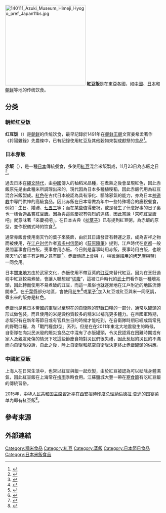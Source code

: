 [[File:140111_Azuki_Museum_Himeji_Hyogo_pref_Japan11bs.jpg|260px]]
'''紅豆飯'''是在東亞各國，如[[中國|中國]]、[[日本|日本]]和[[朝鮮_(地區)|朝鲜]]等地的传统饮食。

== 分类 ==

=== 朝鲜红豆饭 ===
'''红豆饭'''（{{朝|諺=팥밥|羅=patbap}}）是[[朝鮮_(地區)|朝鲜]]的传统饮食，最早記錄於1491年在[[朝鲜王朝|朝鲜王朝]]文官姜希孟著作《衿陽雜錄》先農條中，已有記錄使用紅豆及其他穀物來製成獻祭的食品<ref>{{cite web|script-title=ko:팥밥|url=http://encykorea.aks.ac.kr/Contents/Item/E0059789|accessdate=2019-04-02|website=韓國民族文化大百科事典|publisher=韓國學中央研究院|language=ko|archive-date=2019-04-02|archive-url=https://web.archive.org/web/20190402113607/http://encykorea.aks.ac.kr/Contents/Item/E0059789|dead-url=no}}</ref>。

=== 日本赤飯 ===
'''赤飯'''（{{jpn|j=赤飯|hg=せきはん|rm=sekihan|f=t}}），是一種[[日本|日本]]傳統餐食，多使用[[紅豆|紅豆]]混合米飯製成，11月23日為赤飯之日<ref>{{cite web|script-title=ja:お赤飯の日に制定！|url=http://www.zenbeihan.com/topics/101102.html|date=2010-11-08|publisher=全国米穀販賣事業共濟協同組合|language=ja|dead-url=yes|access-date=2019-04-02|archive-url=https://web.archive.org/web/20160502202706/http://www.zenbeihan.com/topics/101102.html|archive-date=2016-05-02}}</ref>。

過去日本在[[繩文時代|繩文時代]]，由[[中國|中國]]傳入的秈稻米品種，在煮熟之後會呈現紅色，因此赤飯原先是由此種米所調理出來的，現代因為日本多種植粳稻，因此赤飯代用為紅豆混合米飯製成。[[紅色|紅色]]在古代日本被認為具有淨化、驅除邪氣的能力，亦為日本[[神道教|神道教]]中專門供神的高級食品，因此赤飯在日本常做為年中一些特殊場合的慶祝餐食，例如：生日、婚禮、[[七五三|七五三]]等；而在某些值得慶祝，或是發生了什麼好事的日子裏也一樣合適品嘗紅豆飯。因為與這些慶祝有強烈的連結，因此當說「來吃紅豆飯吧」就意味著「來慶祝吧」。在日本古典《[[枕草子|枕草子]]》已有提到紅豆粥，為赤飯的原型，並作祝儀式時的饮食<ref>{{cite web|script-title=ja:お赤飯の歴史|url=http://www.osekihan.jp/history.html#history1|accessdate=2019-04-02|publisher=赤飯文化啓發協会|language=ja|archive-date=2021-11-10|archive-url=https://web.archive.org/web/20211110120432/http://www.osekihan.jp/history.html#history1|dead-url=no}}</ref>。

通常赤飯會使用南天竹的葉子來裝飾，由於其日語發音有轉運之意，成為吉祥之物而被使用，在[[江户时代|江户时代]]作者[[喜多村信節|喜多村信節]]的《[[荻原隨筆|荻原隨筆]]》提到，江戶時代在[[京都|京都]]一般民間喜事會用白飯，喪事會用赤飯。今日則是喜事時用赤飯，喪事時用白飯，也跟南天竹的葉子有逆轉之意有關<ref>{{cite web|script-title=ja:赤飯の上に載っている葉は何か？また、それに意味はあるのか？|url=http://crd.ndl.go.jp/reference/modules/d3ndlcrdentry/index.php?page=ref_view&id=1000108342|author=[[濱松市立中央圖書館|濱松市立中央圖書館]]|date=2012-07-08|publisher=國立國會圖書館|language=ja|quote={{lang|ja|元は凶事に「赤飯」、吉事に「白強飯」だったのが、のちに逆転。凶を吉に転じようとした縁起直しからきたという。ゴマと南天の葉を添える。「南天」は「難転」で、つまり難を転じて福とするという意味が込められている。}}|access-date=2019-04-02|archive-date=2019-04-02|archive-url=https://web.archive.org/web/20190402114156/http://crd.ndl.go.jp/reference/modules/d3ndlcrdentry/index.php?page=ref_view&id=1000108342|dead-url=no}}</ref>。赤飯傳統上會與{{Link-ja|芝麻鹽|胡麻塩}}（{{jpn|j=胡麻塩|hg=ごましお|rm=gomashio|f=t|link=no}}，稍微灑綴用的[[芝麻|烤芝麻]]與[[食盐|鹽]]）一同食用。

日本[[關東地方|關東地方]]由於武家文化，赤飯使用不帶豆莢的[[豇豆|豇豆]]來替代紅豆。因为在烹飪過程中紅豆較易煮破，會讓人聯想起“[[切腹|切腹]]”，這被江戶時代的[[武士_(日本)|武士]]們看作是一種壞兆頭，因此轉而使用不易煮破的豇豆，而這一風俗也就逐漸地在江戶附近的地區流傳開來<ref>{{cite web|script-title=ja:関東では赤飯の豆として定着|url=http://www.maff.go.jp/tokai/seisan/shinko/daizu/hyakka/sasage.html|accessdate=2019-04-02|publisher=東海農政局生產部生產振興課豆類振興係|language=ja|quote={{lang|ja|ささげには大粒種と小粒種がありますが、通常ささげといわれるものは小粒種のほうです。関東地方ではあずきに代わって赤飯に用いられます。これはあずきが煮た時に皮が破れやすいため、「腹切れする豆は切腹に通じる」として武士の間で嫌われ、一方、ささげは煮ても皮が破れず、煮くずれしないことに由来します。}}|archive-date=2020-06-06|archive-url=https://web.archive.org/web/20200606143938/https://www.maff.go.jp/tokai/seisan/shinko/daizu/hyakka/sasage.html|dead-url=no}}</ref>。在[[千葉縣|千葉縣]]部分地區，會使用[[花生|花生]]<ref>{{cite web|url=https://www.pref.chiba.lg.jp/ninaite/recipe/furusato/ryouri07.html|script-title=ja:ちばのふるさと料理-落花生おこわ|publisher=千葉縣廳農林水產部担手支援課專門普及指導室|date=2016-07-22|language=ja|access-date=2019-04-02|archive-date=2019-04-02|archive-url=https://web.archive.org/web/20190402114709/https://www.pref.chiba.lg.jp/ninaite/recipe/furusato/ryouri07.html|dead-url=no}}</ref>或[[栗子|栗子]]<ref>{{cite web|url=https://www.pref.chiba.lg.jp/ninaite/recipe/furusato/ryouri14.html|script-title=ja:ちばのふるさと料理-栗おこわ|publisher=千葉縣廳農林水產部担手支援課專門普及指導室|date=2016-07-22|language=ja|access-date=2019-04-02|archive-url=https://web.archive.org/web/20190402084600/https://www.pref.chiba.lg.jp/ninaite/recipe/furusato/ryouri14.html|archive-date=2019-04-02|dead-url=yes}}</ref>加入紅豆或豇豆與米一同烹調，煮出來的飯亦是紅色。

赤飯也是舊日本帝國的軍隊以至現在的自衛隊的野戰口糧的一部分，通常以罐頭的形式做包裝，而且使用的米是澱粉質較多的糯米以補充更多體力。在帝國軍時期，赤飯只有在新年等節日或有官兵生日的時候才能吃到，在自衛隊時期已經成爲常見的野戰口糧，為「戰鬥糧食I型」系列。但是在在2011年東北大地震發生的時候，自衛隊在向災民派發的賑災食品之中混有了赤飯罐頭，令災民認爲在困難時期或有家人及親友死傷的情況下吃這些節慶食物對災民們很失禮，因此惹起的災民的不滿而向自衛隊投訴，自此之後，陸上自衛隊和航空自衛隊決定終止赤飯罐頭的供應。

=== 中國紅豆飯 ===
上海人在日常生活中，也常以紅豆與飯一起炊製，由於紅豆被認為可以祛除身體濕氣，因此紅豆飯在上海常在[[梅雨|梅雨]]季時食用。江蘇鹽城大豐一帶在[[寒食節|寒食節]]有吃紅豆飯的傳統習俗。

2015年，[[中华人民共和国主席|中华人民共和国主席]][[習近平|習近平]]在[[西安|西安]]招待[[印度总理|印度总理]][[納倫德拉·莫迪|納倫德拉·莫迪]]的国宴菜单內即有紅豆飯<ref>{{cite web|title=莫迪在西安感受善意 获赠“用东方智慧浇灌友谊”|url=http://world.people.com.cn/n/2015/0515/c1002-27004981.html|author=环球时报|date=2015-05-15|publisher=人民网|language=zh|quote=14日晚，习近平在西安设宴款待莫迪。据印度一名外交官透露，第一道菜既有西安特色的酸辣汤、又融合印度烤面团（称为帕地）的吃法。菜单上还有什锦蔬菜煎饼、红豆饭、豆瓣荸荠等。晚宴后莫迪还观看了文艺表演，然后飞抵北京。|access-date=2019-04-02|archive-date=2017-10-12|archive-url=https://web.archive.org/web/20171012215807/http://world.people.com.cn/n/2015/0515/c1002-27004981.html|dead-url=no}}</ref>。

==參考來源==
{{reflist}}

==外部連結==
{{Commonscat|Sekihan}}

[[Category:糯米食品|Category:糯米食品]]
[[Category:紅豆|Category:紅豆]]
[[Category:蒸飯|Category:蒸飯]]
[[Category:日本節日食品|Category:日本節日食品]]
[[Category:日本米飯食品|Category:日本米飯食品]]
